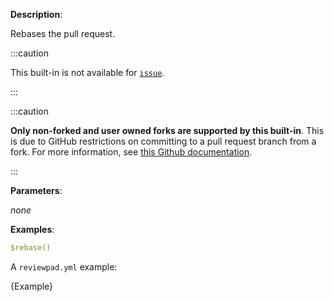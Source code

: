 
**Description**:

Rebases the pull request.

:::caution

This built-in is not available for [`issue`](/guides/syntax#workflow).

:::

:::caution

**Only non-forked and user owned forks are supported by this built-in**. This is due to GitHub restrictions on committing to a pull request branch from a fork. For more information, see [this Github documentation](https://docs.github.com/en/pull-requests/collaborating-with-pull-requests/proposing-changes-to-your-work-with-pull-requests/committing-changes-to-a-pull-request-branch-created-from-a-fork).

:::

**Parameters**:

_none_

**Examples**:

```yml
$rebase()
```

A `reviewpad.yml` example:

<CodeBlock language="yml" title="reviewpad.yml">{Example}</CodeBlock>
